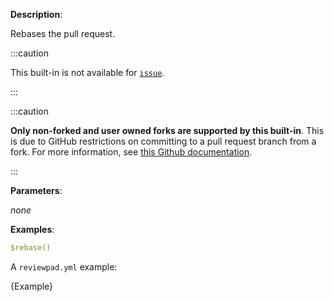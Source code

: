 
**Description**:

Rebases the pull request.

:::caution

This built-in is not available for [`issue`](/guides/syntax#workflow).

:::

:::caution

**Only non-forked and user owned forks are supported by this built-in**. This is due to GitHub restrictions on committing to a pull request branch from a fork. For more information, see [this Github documentation](https://docs.github.com/en/pull-requests/collaborating-with-pull-requests/proposing-changes-to-your-work-with-pull-requests/committing-changes-to-a-pull-request-branch-created-from-a-fork).

:::

**Parameters**:

_none_

**Examples**:

```yml
$rebase()
```

A `reviewpad.yml` example:

<CodeBlock language="yml" title="reviewpad.yml">{Example}</CodeBlock>
